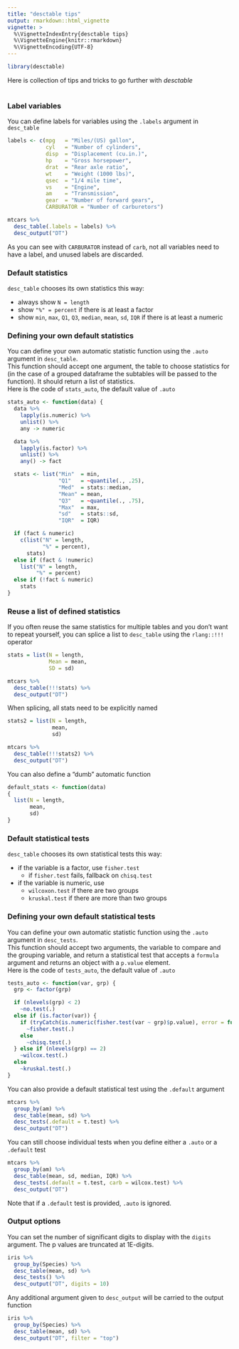 ```yaml
---
title: "desctable tips"
output: rmarkdown::html_vignette
vignette: >
  %\VignetteIndexEntry{desctable tips}
  %\VignetteEngine{knitr::rmarkdown}
  %\VignetteEncoding{UTF-8}
---
```


```r
library(desctable)
```

Here is collection of tips and tricks to go further with *desctable*

# 

## 

### Label variables

You can define labels for variables using the `.labels` argument in `desc_table`

```r
labels <- c(mpg   = "Miles/(US) gallon",
            cyl   = "Number of cylinders",
            disp  = "Displacement (cu.in.)",
            hp    = "Gross horsepower",
            drat  = "Rear axle ratio",
            wt    = "Weight (1000 lbs)",
            qsec  = "1/4 mile time",
            vs    = "Engine",
            am    = "Transmission",
            gear  = "Number of forward gears",
            CARBURATOR = "Number of carburetors")

mtcars %>%
  desc_table(.labels = labels) %>%
  desc_output("DT")
```

As you can see with `CARBURATOR` instead of `carb`, not all variables need to have a label, and unused labels are discarded.

### Default statistics

`desc_table` chooses its own statistics this way:

- always show `N = length`
- show `"%" = percent` if there is at least a factor
- show `min`, `max`, `Q1`, `Q3`, `median`, `mean`, `sd`, `IQR` if there is at least a numeric

### Defining your own default statistics

You can define your own automatic statistic function using the `.auto` argument in `desc_table`.  
This function should accept one argument, the table to choose statistics for (in the case of a grouped dataframe the subtables will be passed to the function). It should return a list of statistics.  
Here is the code of `stats_auto`, the default value of `.auto`

```r
stats_auto <- function(data) {
  data %>%
    lapply(is.numeric) %>%
    unlist() %>%
    any -> numeric

  data %>%
    lapply(is.factor) %>%
    unlist() %>%
    any() -> fact

  stats <- list("Min"  = min,
                "Q1"   = ~quantile(., .25),
                "Med"  = stats::median,
                "Mean" = mean,
                "Q3"   = ~quantile(., .75),
                "Max"  = max,
                "sd"   = stats::sd,
                "IQR"  = IQR)

  if (fact & numeric)
    c(list("N" = length,
           "%" = percent),
      stats)
  else if (fact & !numeric)
    list("N" = length,
         "%" = percent)
  else if (!fact & numeric)
    stats
}
```

### Reuse a list of defined statistics

If you often reuse the same statistics for multiple tables and you don't want to repeat yourself, you can splice a list to `desc_table` using the `rlang::!!!` operator

```r
stats = list(N = length,
             Mean = mean,
             SD = sd)

mtcars %>%
  desc_table(!!!stats) %>%
  desc_output("DT")

```

When splicing, all stats need to be explicitly named

```r
stats2 = list(N = length,
              mean,
              sd)

mtcars %>%
  desc_table(!!!stats2) %>%
  desc_output("DT")

```

You can also define a "dumb" automatic function

```r
default_stats <- function(data)
{
  list(N = length,
       mean,
       sd)
}
```

### Default statistical tests

`desc_table` chooses its own statistical tests this way:

- if the variable is a factor, use `fisher.test`
  - if `fisher.test` fails, fallback on `chisq.test`
- if the variable is numeric, use
  - `wilcoxon.test` if there are two groups
  - `kruskal.test` if there are more than two groups

### Defining your own default statistical tests

You can define your own automatic statistic function using the `.auto` argument in `desc_tests`.  
This function should accept two arguments, the variable to compare and the grouping variable, and return a statistical test that accepts a `formula` argument and returns an object with a `p.value` element.  
Here is the code of `tests_auto`, the default value of `.auto`

```r
tests_auto <- function(var, grp) {
  grp <- factor(grp)

  if (nlevels(grp) < 2)
    ~no.test(.)
  else if (is.factor(var)) {
    if (tryCatch(is.numeric(fisher.test(var ~ grp)$p.value), error = function(e) F))
      ~fisher.test(.)
    else
      ~chisq.test(.)
  } else if (nlevels(grp) == 2)
    ~wilcox.test(.)
  else
    ~kruskal.test(.)
}
```

You can also provide a default statistical test using the `.default` argument

```r
mtcars %>%
  group_by(am) %>%
  desc_table(mean, sd) %>%
  desc_tests(.default = t.test) %>%
  desc_output("DT")
```

You can still choose individual tests when you define either a `.auto` or a `.default` test

```r
mtcars %>%
  group_by(am) %>%
  desc_table(mean, sd, median, IQR) %>%
  desc_tests(.default = t.test, carb = wilcox.test) %>%
  desc_output("DT")
```

Note that if a `.default` test is provided, `.auto` is ignored.

### Output options

You can set the number of significant digits to display with the `digits` argument.
The p values are truncated at 1E-digits.

```r
iris %>%
  group_by(Species) %>%
  desc_table(mean, sd) %>%
  desc_tests() %>%
  desc_output("DT", digits = 10)
```

Any additional argument given to `desc_output` will be carried to the output function

```r
iris %>%
  group_by(Species) %>%
  desc_table(mean, sd) %>%
  desc_output("DT", filter = "top")
```

